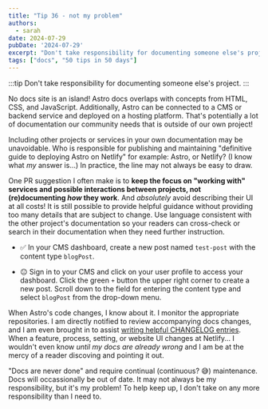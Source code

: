 ```yaml
---
title: "Tip 36 - not my problem"
authors:
  - sarah
date: 2024-07-29
pubDate: '2024-07-29'
excerpt: "Don't take responsibility for documenting someone else's project."
tags: ["docs", "50 tips in 50 days"]
---
```


:::tip
Don't take responsibility for documenting someone else's project.
:::

No docs site is an island! Astro docs overlaps with concepts from HTML, CSS, and JavaScript. Additionally, Astro can be connected to a CMS or backend service and deployed on a hosting platform. That's potentially a lot of documentation our community needs that is outside of our own project!

Including other projects or services in your own documentation may be unavoidable. Who is responsible for publishing and maintaining "definitive guide to deploying Astro on Netlify" for example: Astro, or Netlify? (I know what *my* answer is...) In practice, the line may not always be easy to draw.

One PR suggestion I often make is to **keep the focus on "working with" services and possible interactions between projects, not (re)documenting *how* they work**. And *absolutely* avoid describing their UI at all costs! It is still possible to provide helpful guidance without providing too many details that are subject to change. Use language consistent with the other project's documentation so your readers can cross-check or search in their documentation when they need further instruction.

- ✅ In your CMS dashboard, create a new post named `test-post` with the content type `blogPost`.

- 😐 Sign in to your CMS and click on your user profile to access your dashboard. Click the green `+` button the upper right corner to create a new post. Scroll down to the field for entering the content type and select `blogPost` from the drop-down menu.

When Astro's code changes, I know about it. I monitor the appropriate repositories. I am directly notified to review accompanying docs changes, and I am even brought in to assist [writing helpful CHANGELOG entries](/blog/50-19-be-the-change). When a feature, process, setting, or website UI changes at Netlify... I wouldn't even know *until my docs are already wrong* and I am be at the mercy of a reader discoving and pointing it out.

"Docs are never done" and require continual (continuous? 😅) maintenance. Docs will occassionally be out of date. It may not always be my responsibility, but it's my problem! To help keep up, I don't take on any more responsibility than I need to.


<LinkCard title="See the whole list of tips!" href="/blog/50-docs-tips-in-50-days" />